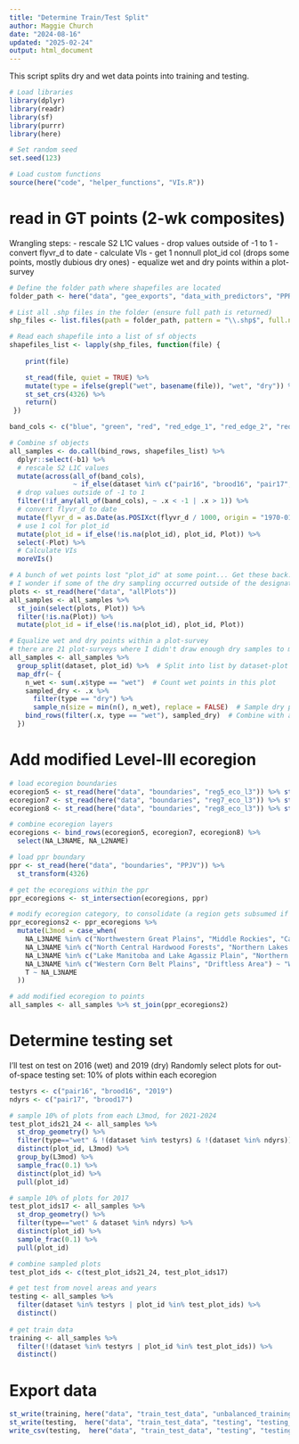 ```yaml
---
title: "Determine Train/Test Split"
author: Maggie Church
date: "2024-08-16"
updated: "2025-02-24"
output: html_document
---
```

This script splits dry and wet data points into training and testing. 

```r
# Load libraries
library(dplyr)
library(readr)
library(sf)
library(purrr)
library(here)

# Set random seed
set.seed(123)

# Load custom functions
source(here("code", "helper_functions", "VIs.R"))
```


# read in GT points (2-wk composites)
Wrangling steps: 
- rescale S2 L1C values
- drop values outside of -1 to 1
- convert flyvr_d to date
- calculate VIs
- get 1 nonnull plot_id col (drops some points, mostly dubious dry ones)
- equalize wet and dry points within a plot-survey 
```r
# Define the folder path where shapefiles are located
folder_path <- here("data", "gee_exports", "data_with_predictors", "PPR gtwPred-2wk")

# List all .shp files in the folder (ensure full path is returned)
shp_files <- list.files(path = folder_path, pattern = "\\.shp$", full.names = TRUE)

# Read each shapefile into a list of sf objects
shapefiles_list <- lapply(shp_files, function(file) {
  
    print(file)

    st_read(file, quiet = TRUE) %>%
    mutate(type = ifelse(grepl("wet", basename(file)), "wet", "dry")) %>% 
    st_set_crs(4326) %>% 
    return()
 })

band_cols <- c("blue", "green", "red", "red_edge_1", "red_edge_2", "red_edge_3", "nir", "swir1", "swir2")

# Combine sf objects
all_samples <- do.call(bind_rows, shapefiles_list) %>% 
  dplyr::select(-b1) %>% 
  # rescale S2 L1C values
  mutate(across(all_of(band_cols),   
                ~ if_else(dataset %in% c("pair16", "brood16", "pair17", "brood17"), .x * 10000, .x))) %>%
  # drop values outside of -1 to 1
  filter(!if_any(all_of(band_cols), ~ .x < -1 | .x > 1)) %>% 
  # convert flyvr_d to date
  mutate(flyvr_d = as.Date(as.POSIXct(flyvr_d / 1000, origin = "1970-01-01", tz = "UTC"))) %>% 
  # use 1 col for plot_id
  mutate(plot_id = if_else(!is.na(plot_id), plot_id, Plot)) %>% 
  select(-Plot) %>% 
  # Calculate VIs
  moreVIs()

# A bunch of wet points lost "plot_id" at some point... Get these back. 
# I wonder if some of the dry sampling occurred outside of the designated area, bc there are lots of dry points outside of plots. Drop these. 
plots <- st_read(here("data", "allPlots")) 
all_samples <- all_samples %>%
  st_join(select(plots, Plot)) %>% 
  filter(!is.na(Plot)) %>% 
  mutate(plot_id = if_else(!is.na(plot_id), plot_id, Plot)) 

# Equalize wet and dry points within a plot-survey 
# there are 21 plot-surveys where I didn't draw enough dry samples to match wet samples, and there are < 100
all_samples <- all_samples %>%
  group_split(dataset, plot_id) %>%  # Split into list by dataset-plot
  map_dfr(~ {
    n_wet <- sum(.x$type == "wet")  # Count wet points in this plot
    sampled_dry <- .x %>%
      filter(type == "dry") %>%
      sample_n(size = min(n(), n_wet), replace = FALSE)  # Sample dry points
    bind_rows(filter(.x, type == "wet"), sampled_dry)  # Combine with all wet points
  })
```

# Add modified Level-III ecoregion
```r
# load ecoregion boundaries
ecoregion5 <- st_read(here("data", "boundaries", "reg5_eco_l3")) %>% st_transform(4326)
ecoregion7 <- st_read(here("data", "boundaries", "reg7_eco_l3")) %>% st_transform(4326)
ecoregion8 <- st_read(here("data", "boundaries", "reg8_eco_l3")) %>% st_transform(4326)

# combine ecoregion layers
ecoregions <- bind_rows(ecoregion5, ecoregion7, ecoregion8) %>% 
  select(NA_L3NAME, NA_L2NAME)

# load ppr boundary
ppr <- st_read(here("data", "boundaries", "PPJV")) %>%
  st_transform(4326)

# get the ecoregions within the ppr
ppr_ecoregions <- st_intersection(ecoregions, ppr)

# modify ecoregion category, to consolidate (a region gets subsumed if <5 plots in it)
ppr_ecoregions2 <- ppr_ecoregions %>% 
  mutate(L3mod = case_when(
    NA_L3NAME %in% c("Northwestern Great Plains", "Middle Rockies", "Canadian Rockies", "Northwestern Glaciated Plains") ~ "Northwestern Plains",
    NA_L3NAME %in% c("North Central Hardwood Forests", "Northern Lakes and Forests") ~ "Northern Forests",
    NA_L3NAME %in% c("Lake Manitoba and Lake Agassiz Plain", "Northern Minnesota Wetlands") ~ "Lake Agassiz Plain",
    NA_L3NAME %in% c("Western Corn Belt Plains", "Driftless Area") ~ "Western Corn Belt Plains",
    T ~ NA_L3NAME
  ))

# add modified ecoregion to points
all_samples <- all_samples %>% st_join(ppr_ecoregions2) 
```

# Determine testing set
I'll test on test on 2016 (wet) and 2019 (dry)
Randomly select plots for out-of-space testing set: 10% of plots within each ecoregion
```r
testyrs <- c("pair16", "brood16", "2019")
ndyrs <- c("pair17", "brood17")

# sample 10% of plots from each L3mod, for 2021-2024
test_plot_ids21_24 <- all_samples %>% 
  st_drop_geometry() %>% 
  filter(type=="wet" & !(dataset %in% testyrs) & !(dataset %in% ndyrs)) %>% 
  distinct(plot_id, L3mod) %>% 
  group_by(L3mod) %>% 
  sample_frac(0.1) %>% 
  distinct(plot_id) %>% 
  pull(plot_id) 

# sample 10% of plots for 2017
test_plot_ids17 <- all_samples %>% 
  st_drop_geometry() %>% 
  filter(type=="wet" & dataset %in% ndyrs) %>% 
  distinct(plot_id) %>% 
  sample_frac(0.1) %>% 
  pull(plot_id) 

# combine sampled plots
test_plot_ids <- c(test_plot_ids21_24, test_plot_ids17)

# get test from novel areas and years
testing <- all_samples %>% 
  filter(dataset %in% testyrs | plot_id %in% test_plot_ids) %>%
  distinct()
 
# get train data
training <- all_samples %>% 
  filter(!(dataset %in% testyrs | plot_id %in% test_plot_ids)) %>% 
  distinct()
```

# Export data
```r
st_write(training, here("data", "train_test_data", "unbalanced_training", "training_2wk.shp"), append=F)
st_write(testing,  here("data", "train_test_data", "testing", "testing_2wk.shp"), append=F)
write_csv(testing,  here("data", "train_test_data", "testing", "testing_2wk.csv"))
```
